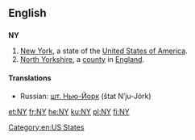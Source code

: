 {{also|Appendix:Variations of "ny"}}
==English==

==={{abbreviation}}===
'''NY'''
# [[New York]], a state of the [[United States of America]].
# [[North Yorkshire]], a [[county]] in [[England]].

====Translations====
{{trans-top|New York State}}
* Russian: [[шт. Нью-Йорк]] (štat N’ju-Jórk) {{m}}
{{trans-mid}}
{{trans-bottom}}

[[Category:en:US States]]

[[et:NY]]
[[fr:NY]]
[[he:NY]]
[[ku:NY]]
[[pl:NY]]
[[fi:NY]]